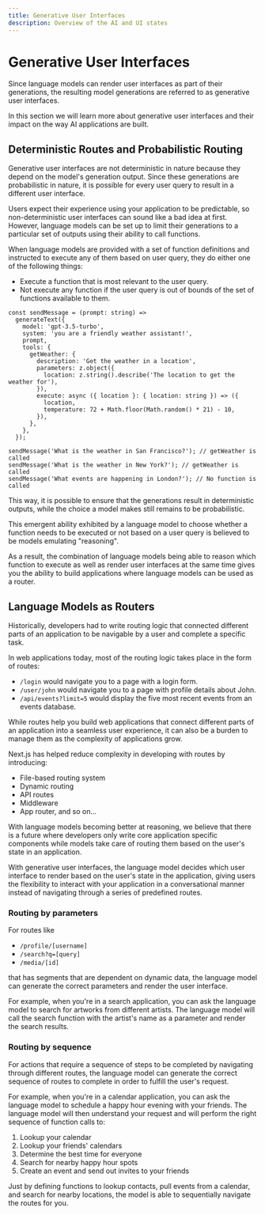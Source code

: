 ```yaml
---
title: Generative User Interfaces
description: Overview of the AI and UI states
---
```


# Generative User Interfaces

Since language models can render user interfaces as part of their generations, the resulting model generations are referred to as generative user interfaces.

In this section we will learn more about generative user interfaces and their impact on the way AI applications are built.

## Deterministic Routes and Probabilistic Routing

Generative user interfaces are not deterministic in nature because they depend on the model's generation output. Since these generations are probabilistic in nature, it is possible for every user query to result in a different user interface.

Users expect their experience using your application to be predictable, so non-deterministic user interfaces can sound like a bad idea at first. However, language models can be set up to limit their generations to a particular set of outputs using their ability to call functions.

When language models are provided with a set of function definitions and instructed to execute any of them based on user query, they do either one of the following things:

- Execute a function that is most relevant to the user query.
- Not execute any function if the user query is out of bounds of the set of functions available to them.

```tsx filename='app/actions.ts'
const sendMessage = (prompt: string) =>
  generateText({
    model: 'gpt-3.5-turbo',
    system: 'you are a friendly weather assistant!',
    prompt,
    tools: {
      getWeather: {
        description: 'Get the weather in a location',
        parameters: z.object({
          location: z.string().describe('The location to get the weather for'),
        }),
        execute: async ({ location }: { location: string }) => ({
          location,
          temperature: 72 + Math.floor(Math.random() * 21) - 10,
        }),
      },
    },
  });

sendMessage('What is the weather in San Francisco?'); // getWeather is called
sendMessage('What is the weather in New York?'); // getWeather is called
sendMessage('What events are happening in London?'); // No function is called
```

This way, it is possible to ensure that the generations result in deterministic outputs, while the choice a model makes still remains to be probabilistic.

This emergent ability exhibited by a language model to choose whether a function needs to be executed or not based on a user query is believed to be models emulating "reasoning".

As a result, the combination of language models being able to reason which function to execute as well as render user interfaces at the same time gives you the ability to build applications where language models can be used as a router.

## Language Models as Routers

Historically, developers had to write routing logic that connected different parts of an application to be navigable by a user and complete a specific task.

In web applications today, most of the routing logic takes place in the form of routes:

- `/login` would navigate you to a page with a login form.
- `/user/john` would navigate you to a page with profile details about John.
- `/api/events?limit=5` would display the five most recent events from an events database.

While routes help you build web applications that connect different parts of an application into a seamless user experience, it can also be a burden to manage them as the complexity of applications grow.

Next.js has helped reduce complexity in developing with routes by introducing:

- File-based routing system
- Dynamic routing
- API routes
- Middleware
- App router, and so on...

With language models becoming better at reasoning, we believe that there is a future where developers only write core application specific components while models take care of routing them based on the user's state in an application.

With generative user interfaces, the language model decides which user interface to render based on the user's state in the application, giving users the flexibility to interact with your application in a conversational manner instead of navigating through a series of predefined routes.

### Routing by parameters

For routes like

- `/profile/[username]`
- `/search?q=[query]`
- `/media/[id]`

that has segments that are dependent on dynamic data, the language model can generate the correct parameters and render the user interface.

For example, when you're in a search application, you can ask the language model to search for artworks from different artists. The language model will call the search function with the artist's name as a parameter and render the search results.

<div className="not-prose">
  <CardPlayer
    type="media-search"
    title="Media Search"
    description="Let your users see more than words can say by rendering components directly within your search experience."
  />
</div>

### Routing by sequence

For actions that require a sequence of steps to be completed by navigating through different routes, the language model can generate the correct sequence of routes to complete in order to fulfill the user's request.

For example, when you're in a calendar application, you can ask the language model to schedule a happy hour evening with your friends. The language model will then understand your request and will perform the right sequence of function calls to:

1. Lookup your calendar
2. Lookup your friends' calendars
3. Determine the best time for everyone
4. Search for nearby happy hour spots
5. Create an event and send out invites to your friends

<div className="not-prose">
  <CardPlayer
    type="event-planning"
    title="Planning an Event"
    description="The model calls functions and generates interfaces based on user intent, acting like a router."
  />
</div>

Just by defining functions to lookup contacts, pull events from a calendar, and search for nearby locations, the model is able to sequentially navigate the routes for you.
